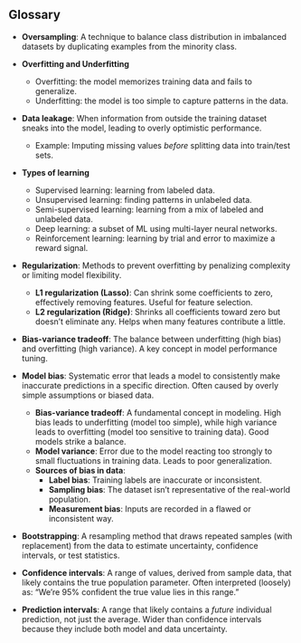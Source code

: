 ## Glossary {.unnumbered}

- **Oversampling**: A technique to balance class distribution in imbalanced datasets by duplicating examples from the minority class.

- **Overfitting and Underfitting**  
  - Overfitting: the model memorizes training data and fails to generalize.  
  - Underfitting: the model is too simple to capture patterns in the data.

- **Data leakage**: When information from outside the training dataset sneaks into the model, leading to overly optimistic performance.
  - Example: Imputing missing values *before* splitting data into train/test sets.

- **Types of learning**  
  - Supervised learning: learning from labeled data.  
  - Unsupervised learning: finding patterns in unlabeled data.
  - Semi-supervised learning: learning from a mix of labeled and unlabeled data.
  - Deep learning: a subset of ML using multi-layer neural networks.  
  - Reinforcement learning: learning by trial and error to maximize a reward signal.

- **Regularization**: Methods to prevent overfitting by penalizing complexity or limiting model flexibility.
  - **L1 regularization (Lasso)**: Can shrink some coefficients to zero, effectively removing features. Useful for feature selection.
  - **L2 regularization (Ridge)**: Shrinks all coefficients toward zero but doesn’t eliminate any. Helps when many features contribute a little.

- **Bias-variance tradeoff**: The balance between underfitting (high bias) and overfitting (high variance). A key concept in model performance tuning.

- **Model bias**: Systematic error that leads a model to consistently make inaccurate predictions in a specific direction. Often caused by overly simple assumptions or biased data.
    - **Bias-variance tradeoff**: A fundamental concept in modeling. High bias leads to underfitting (model too simple), while high variance leads to overfitting (model too sensitive to training data). Good models strike a balance.
    - **Model variance**: Error due to the model reacting too strongly to small fluctuations in training data. Leads to poor generalization.
    - **Sources of bias in data**:
        - **Label bias**: Training labels are inaccurate or inconsistent.
        - **Sampling bias**: The dataset isn't representative of the real-world population.
        - **Measurement bias**: Inputs are recorded in a flawed or inconsistent way.

- **Bootstrapping**: A resampling method that draws repeated samples (with replacement) from the data to estimate uncertainty, confidence intervals, or test statistics.

- **Confidence intervals**: A range of values, derived from sample data, that likely contains the true population parameter. Often interpreted (loosely) as: "We’re 95% confident the true value lies in this range."

- **Prediction intervals**: A range that likely contains a *future* individual prediction, not just the average. Wider than confidence intervals because they include both model and data uncertainty.
